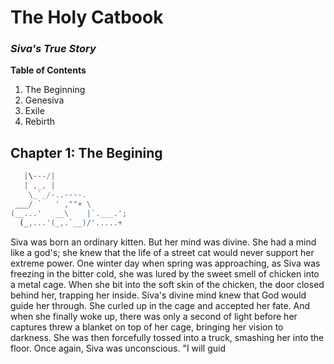 # The Holy Catbook

### _Siva's True Story_

**Table of Contents**

1. The Beginning
2. Genesiva
3. Exile
4. Rebirth

## Chapter 1: The Begining

```javascript
   |\---/|
   | ,_, |
    \_`_/-..----.
 ___/ `   ' ,""+ \    
(__...'   __\    |`.___.';
  (_,...'(_,.`__)/'.....+
```

Siva was born an ordinary kitten. But her mind was divine. She had a mind like a god's; she knew that the life of a street cat would never support her extreme power. One winter day when spring was approaching, as Siva was freezing in the bitter cold, she was lured by the sweet smell of chicken into a metal cage. When she bit into the soft skin of the chicken, the door closed behind her, trapping her inside. Siva's divine mind knew that God would guide her through. She curled up in the cage and accepted her fate. And when she finally woke up, there was only a second of light before her captures threw a blanket on top of her cage, bringing her vision to darkness. She was then forcefully tossed into a truck, smashing her into the floor. Once again, Siva was unconscious. "I will guid